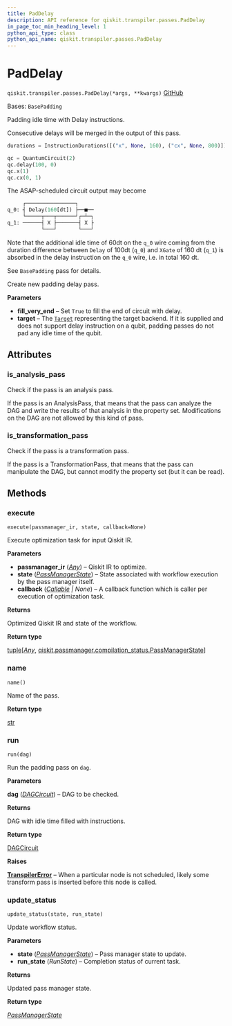```yaml
---
title: PadDelay
description: API reference for qiskit.transpiler.passes.PadDelay
in_page_toc_min_heading_level: 1
python_api_type: class
python_api_name: qiskit.transpiler.passes.PadDelay
---
```


# PadDelay

<span id="qiskit.transpiler.passes.PadDelay" />

`qiskit.transpiler.passes.PadDelay(*args, **kwargs)` [GitHub](https://github.com/qiskit/qiskit/tree/main/qiskit/transpiler/passes/scheduling/padding/pad_delay.py "view source code")

Bases: `BasePadding`

Padding idle time with Delay instructions.

Consecutive delays will be merged in the output of this pass.

```python
durations = InstructionDurations([("x", None, 160), ("cx", None, 800)])

qc = QuantumCircuit(2)
qc.delay(100, 0)
qc.x(1)
qc.cx(0, 1)
```

The ASAP-scheduled circuit output may become

```python
     ┌────────────────┐
q_0: ┤ Delay(160[dt]) ├──■──
     └─────┬───┬──────┘┌─┴─┐
q_1: ──────┤ X ├───────┤ X ├
           └───┘       └───┘
```

Note that the additional idle time of 60dt on the `q_0` wire coming from the duration difference between `Delay` of 100dt (`q_0`) and `XGate` of 160 dt (`q_1`) is absorbed in the delay instruction on the `q_0` wire, i.e. in total 160 dt.

See `BasePadding` pass for details.

Create new padding delay pass.

**Parameters**

*   **fill\_very\_end** – Set `True` to fill the end of circuit with delay.
*   **target** – The [`Target`](qiskit.transpiler.Target "qiskit.transpiler.Target") representing the target backend. If it is supplied and does not support delay instruction on a qubit, padding passes do not pad any idle time of the qubit.

## Attributes

<span id="qiskit.transpiler.passes.PadDelay.is_analysis_pass" />

### is\_analysis\_pass

Check if the pass is an analysis pass.

If the pass is an AnalysisPass, that means that the pass can analyze the DAG and write the results of that analysis in the property set. Modifications on the DAG are not allowed by this kind of pass.

<span id="qiskit.transpiler.passes.PadDelay.is_transformation_pass" />

### is\_transformation\_pass

Check if the pass is a transformation pass.

If the pass is a TransformationPass, that means that the pass can manipulate the DAG, but cannot modify the property set (but it can be read).

## Methods

### execute

<span id="qiskit.transpiler.passes.PadDelay.execute" />

`execute(passmanager_ir, state, callback=None)`

Execute optimization task for input Qiskit IR.

**Parameters**

*   **passmanager\_ir** ([*Any*](https://docs.python.org/3/library/typing.html#typing.Any "(in Python v3.12)")) – Qiskit IR to optimize.
*   **state** ([*PassManagerState*](qiskit.passmanager.PassManagerState "qiskit.passmanager.compilation_status.PassManagerState")) – State associated with workflow execution by the pass manager itself.
*   **callback** ([*Callable*](https://docs.python.org/3/library/collections.abc.html#collections.abc.Callable "(in Python v3.12)") *| None*) – A callback function which is caller per execution of optimization task.

**Returns**

Optimized Qiskit IR and state of the workflow.

**Return type**

[tuple](https://docs.python.org/3/library/stdtypes.html#tuple "(in Python v3.12)")\[[*Any*](https://docs.python.org/3/library/typing.html#typing.Any "(in Python v3.12)"), [qiskit.passmanager.compilation\_status.PassManagerState](qiskit.passmanager.PassManagerState "qiskit.passmanager.compilation_status.PassManagerState")]

### name

<span id="qiskit.transpiler.passes.PadDelay.name" />

`name()`

Name of the pass.

**Return type**

[str](https://docs.python.org/3/library/stdtypes.html#str "(in Python v3.12)")

### run

<span id="qiskit.transpiler.passes.PadDelay.run" />

`run(dag)`

Run the padding pass on `dag`.

**Parameters**

**dag** ([*DAGCircuit*](qiskit.dagcircuit.DAGCircuit "qiskit.dagcircuit.dagcircuit.DAGCircuit")) – DAG to be checked.

**Returns**

DAG with idle time filled with instructions.

**Return type**

[DAGCircuit](qiskit.dagcircuit.DAGCircuit "qiskit.dagcircuit.DAGCircuit")

**Raises**

[**TranspilerError**](transpiler#qiskit.transpiler.TranspilerError "qiskit.transpiler.TranspilerError") – When a particular node is not scheduled, likely some transform pass is inserted before this node is called.

### update\_status

<span id="qiskit.transpiler.passes.PadDelay.update_status" />

`update_status(state, run_state)`

Update workflow status.

**Parameters**

*   **state** ([*PassManagerState*](qiskit.passmanager.PassManagerState "qiskit.passmanager.compilation_status.PassManagerState")) – Pass manager state to update.
*   **run\_state** (*RunState*) – Completion status of current task.

**Returns**

Updated pass manager state.

**Return type**

[*PassManagerState*](qiskit.passmanager.PassManagerState "qiskit.passmanager.compilation_status.PassManagerState")

